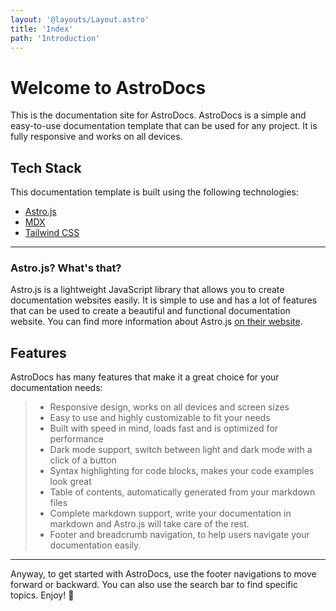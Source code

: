 ```yaml
---
layout: '@layouts/Layout.astro'
title: 'Index'
path: 'Introduction'
---
```


# Welcome to AstroDocs

This is the documentation site for AstroDocs.
AstroDocs is a simple and easy-to-use documentation template that can be used for any project. It is fully responsive and works on all devices.

## Tech Stack

This documentation template is built using the following technologies:

- [Astro.js](https://astro.build/)
- [MDX](https://mdxjs.com/)
- [Tailwind CSS](https://tailwindcss.com/)
---
### Astro.js? What's that?

Astro.js is a lightweight JavaScript library that allows you to create documentation websites easily. It is simple to use and has a lot of features that can be used to create a beautiful and functional documentation website. You can find more information about Astro.js [on their website](https://astro.build).

## Features

AstroDocs has many features that make it a great choice for your documentation needs:

> - Responsive design, works on all devices and screen sizes
> - Easy to use and highly customizable to fit your needs
> - Built with speed in mind, loads fast and is optimized for performance
> - Dark mode support, switch between light and dark mode with a click of a button
> - Syntax highlighting for code blocks, makes your code examples look great
> - Table of contents, automatically generated from your markdown files
> - Complete markdown support, write your documentation in markdown and Astro.js will take care of the rest.
> - Footer and breadcrumb navigation, to help users navigate your documentation easily.

---
Anyway, to get started with AstroDocs, use the footer navigations to move forward or backward. You can also use the search bar to find specific topics. Enjoy! 🚀
